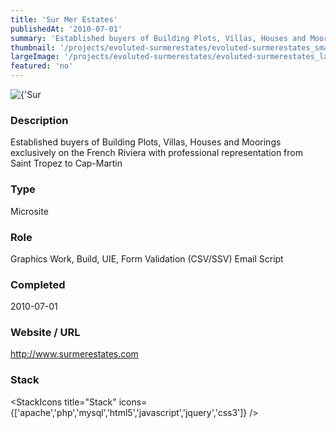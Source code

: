 ```yaml
---
title: 'Sur Mer Estates'
publishedAt: '2010-07-01'
summary: 'Established buyers of Building Plots, Villas, Houses and Moorings exclusively on the French Riviera with professional representation from Saint Tropez to Cap-Martin'
thumbnail: '/projects/evoluted-surmerestates/evoluted-surmerestates_small.jpg'
largeImage: '/projects/evoluted-surmerestates/evoluted-surmerestates_large.jpg'
featured: 'no'
---
```


<div className="relative w-full h-[400px] sm:h-[600px] md:h-[760px] lg:h-[920px]">
  <Image
    alt={'Sur Mer Estates'}
    src={'/projects/evoluted-surmerestates/evoluted-surmerestates.jpg'}
    sizes="(max-width: 640px) 100%, 100%"
    fill={true}
    priority
    style={{
      objectFit: 'contain'
    }}
  />
</div>

### Description

Established buyers of Building Plots, Villas, Houses and Moorings exclusively on the French Riviera with professional representation from Saint Tropez to Cap-Martin


### Type

Microsite

### Role

Graphics Work, Build, UIE, Form Validation (CSV/SSV) Email Script

### Completed
2010-07-01

### Website / URL
http://www.surmerestates.com


### Stack

<StackIcons
  title="Stack"
  icons={['apache','php','mysql','html5','javascript','jquery','css3']}
  />
